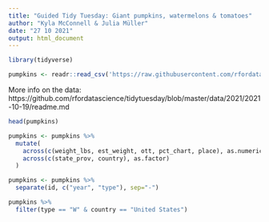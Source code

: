 ```yaml
---
title: "Guided Tidy Tuesday: Giant pumpkins, watermelons & tomatoes"
author: "Kyla McConnell & Julia Müller"
date: "27 10 2021"
output: html_document
---
```


```r
library(tidyverse)

pumpkins <- readr::read_csv('https://raw.githubusercontent.com/rfordatascience/tidytuesday/master/data/2021/2021-10-19/pumpkins.csv')
```

More info on the data:
https://github.com/rfordatascience/tidytuesday/blob/master/data/2021/2021-10-19/readme.md

```r
head(pumpkins)
```

```r
pumpkins <- pumpkins %>% 
  mutate(
    across(c(weight_lbs, est_weight, ott, pct_chart, place), as.numeric),
    across(c(state_prov, country), as.factor)
  )
```

```r
pumpkins <- pumpkins %>% 
  separate(id, c("year", "type"), sep="-")
```

```r
pumpkins %>% 
  filter(type == "W" & country == "United States")
```

